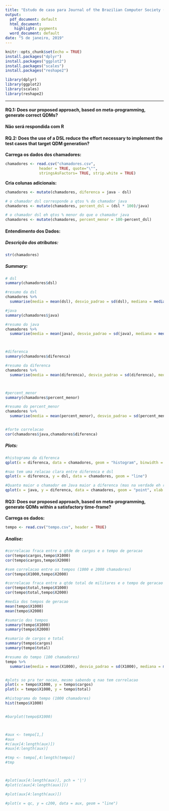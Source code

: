 ```yaml
---
title: "Estudo de caso para Journal of the Brazilian Computer Society (JBCS)"
output:
  pdf_document: default
  html_document:
    highlight: pygments
  word_document: default
date: "5 de janeiro, 2019"
---
```


```r
knitr::opts_chunk$set(echo = TRUE)
install.packages("dplyr")
install.packages("ggplot2")
install.packages("scales")
install.packages("reshape2")

library(dplyr)
library(ggplot2)
library(scales)
library(reshape2)
```

* * *


#### RQ.1: Does our proposed approach, based on meta-programming, generate correct QDMs?
**Não será respondida com R**



#### RQ.2: Does the use of a DSL reduce the effort necessary to implement the test cases that target QDM generation? 

**Carrega os dados dos chamadores:**
```r
chamadores <- read.csv("chamadores.csv", 
               header = TRUE, quote="\"", 
               stringsAsFactors= TRUE, strip.white = TRUE)
```

**Cria colunas adicionais:**
```r
chamadores <- mutate(chamadores, diferenca = java - dsl)

# o chamador dsl corresponde a qtos % do chamador java
chamadores <- mutate(chamadores, percent_dsl = (dsl * 100)/java)

# o chamador dsl eh qtos % menor do que o chamador java
chamadores <- mutate(chamadores, percent_menor = 100-percent_dsl)
```

#### Entendimento dos Dados: 

##### Descrição dos atributos:
```r
str(chamadores)
```

##### Summary:
```r
# dsl
summary(chamadores$dsl)

#resumo da dsl
chamadores %>%
  summarise(media = mean(dsl), desvio_padrao = sd(dsl), mediana = median(dsl))

#java
summary(chamadores$java)

#resumo do java
chamadores %>%
  summarise(media = mean(java), desvio_padrao = sd(java), mediana = median(java))



#diferenca
summary(chamadores$diferenca)

#resumo da diferenca
chamadores %>%
  summarise(media = mean(diferenca), desvio_padrao = sd(diferenca), mediana = median(diferenca))



#percent_menor
summary(chamadores$percent_menor)

#resumo do percent_menor
chamadores %>%
  summarise(media = mean(percent_menor), desvio_padrao = sd(percent_menor), mediana = median(percent_menor))


#forte correlacao 
cor(chamadores$java,chamadores$diferenca)

```

##### Plots:
```r
#histograma da diferenca
qplot(x = diferenca, data = chamadores, geom = "histogram", binwidth = 1, fill=I("blue"), col=I("black"), alpha=I(.4))

#nao tem uma relacao clara entre diferenca e dsl
qplot(x = diferenca, y = dsl, data = chamadores, geom = "line")

#Quanto maior o chamador em Java maior a diferenca (mas na verdade eh relacionada a qtde de regras)
qplot(x = java, y = diferenca, data = chamadores, geom = "point", xlab = "Java code lines", ylab = "Difference")

```




#### RQ3: Does our proposed approach, based on meta-programming, generate QDMs within a satisfactory time-frame?

**Carrega os dados:**
```r
tempo <- read.csv("tempo.csv", header = TRUE)
```

##### Analise:
```r

#correlacao fraca entre a qtde de cargos e o tempo de geracao
cor(tempo$cargos,tempo$X1000)
cor(tempo$cargos,tempo$X2000)

#sem correlacao entre os tempos (1000 e 2000 chamadores)
cor(tempo$X1000,tempo$X2000)

#correlacao fraca entre a qtde total de militares e o tempo de geracao
cor(tempo$total,tempo$X1000)
cor(tempo$total,tempo$X2000)

#media dos tempos de geracao
mean(tempo$X1000)
mean(tempo$X2000)

#sumario dos tempos
summary(tempo$X1000)
summary(tempo$X2000)

#sumario de cargos e total
summary(tempo$cargos)
summary(tempo$total)

#resumo do tempo (100 chamadores)
tempo %>%
  summarise(media = mean(X1000), desvio_padrao = sd(X1000), mediana = median(X1000), minimo=min(X1000), maximo=max(X1000))


#plots so pra ter nocao, mesmo sabendo q nao tem correlacao
plot(x = tempo$X1000, y = tempo$cargos)
plot(x = tempo$X1000, y = tempo$total)

#histograma do tempo (1000 chamadores)
hist(tempo$X1000)


#barplot(tempo$X1000)



#aux <- tempo[1,]
#aux
#c(aux[4:length(aux)])
#aux[4:length(aux)]

#tmp <- tempo[,4:length(tempo)]
#tmp



#plot(aux[4:length(aux)], pch = '|')
#plot(c(aux[4:length(aux)]))

#plot(aux[4:length(aux)])

#plot(x = qc, y = c200, data = aux, geom = "line")
```


